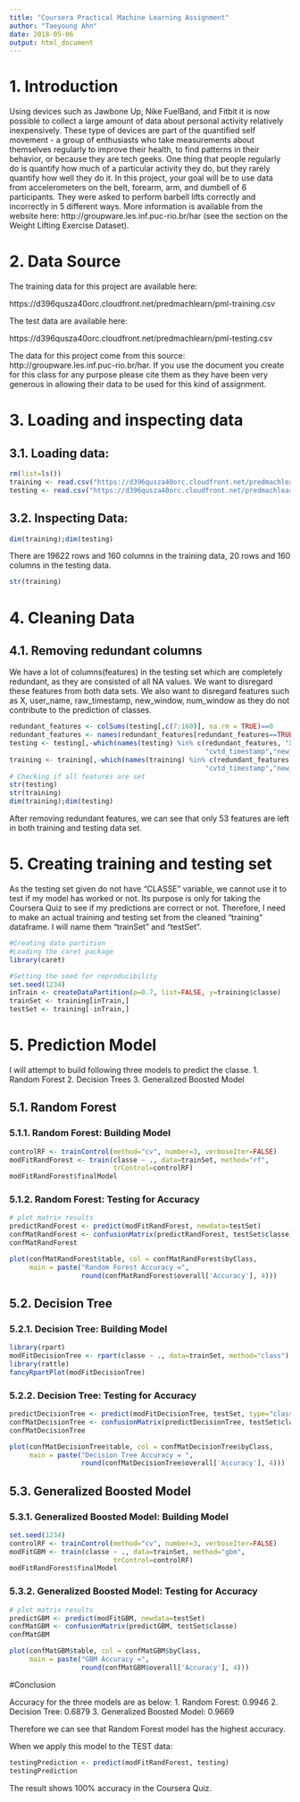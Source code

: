 ```yaml
---
title: "Coursera Practical Machine Learning Assignment"
author: "Taeyoung Ahn"
date: 2018-05-06
output: html_document
---
```

# 1. Introduction

Using devices such as Jawbone Up, Nike FuelBand, and Fitbit it is now possible to collect a large amount of data about personal activity relatively inexpensively. These type of devices are part of the quantified self movement - a group of enthusiasts who take measurements about themselves regularly to improve their health, to find patterns in their behavior, or because they are tech geeks. One thing that people regularly do is quantify how much of a particular activity they do, but they rarely quantify how well they do it. In this project, your goal will be to use data from accelerometers on the belt, forearm, arm, and dumbell of 6 participants. They were asked to perform barbell lifts correctly and incorrectly in 5 different ways. More information is available from the website here: http://groupware.les.inf.puc-rio.br/har (see the section on the Weight Lifting Exercise Dataset).

# 2. Data Source

The training data for this project are available here:

https://d396qusza40orc.cloudfront.net/predmachlearn/pml-training.csv

The test data are available here:

https://d396qusza40orc.cloudfront.net/predmachlearn/pml-testing.csv

The data for this project come from this source: http://groupware.les.inf.puc-rio.br/har. If you use the document you create for this class for any purpose please cite them as they have been very generous in allowing their data to be used for this kind of assignment.

# 3. Loading and inspecting data

## 3.1. Loading data:
```r
rm(list=ls())
training <- read.csv("https://d396qusza40orc.cloudfront.net/predmachlearn/pml-training.csv") 
testing <- read.csv("https://d396qusza40orc.cloudfront.net/predmachlearn/pml-testing.csv")
```


## 3.2. Inspecting Data:
```r
dim(training);dim(testing)
```
There are 19622 rows and 160 columns in the training data, 20 rows and 160 columns in the testing data.

```r
str(training)
```

# 4. Cleaning Data

## 4.1. Removing redundant columns
We have a lot of columns(features) in the testing set which are completely redundant, as they are consisted of all NA values. We want to disregard these features from both data sets. We also want to disregard features such as X, user_name, raw_timestamp, new_window, num_window as they do not contribute to the prediction of classes.

```r
redundant_features <- colSums(testing[,c(7:160)], na.rm = TRUE)==0
redundant_features <- names(redundant_features[redundant_features==TRUE])
testing <- testing[,-which(names(testing) %in% c(redundant_features, "X","user_name","raw_timestamp_part_1","raw_timestamp_part_2",
                                                 "cvtd_timestamp","new_window","num_window"))]
training <- training[,-which(names(training) %in% c(redundant_features, "X","user_name","raw_timestamp_part_1","raw_timestamp_part_2",
                                                 "cvtd_timestamp","new_window","num_window"))]
# Checking if all features are set
str(testing)
str(training)
dim(training);dim(testing)
```

After removing redundant features, we can see that only 53 features are left in both training and testing data set.

# 5. Creating training and testing set
As the testing set given do not have "CLASSE" variable, we cannot use it to test if my model has worked or not.
Its purpose is only for taking the Coursera Quiz to see if my predictions are correct or not.
Therefore, I need to make an actual training and testing set from the cleaned "training" dataframe.
I will name them "trainSet" and "testSet".

```r
#Creating data partition
#Loading the caret package
library(caret)

#Setting the seed for reproducibility
set.seed(1234)
inTrain <- createDataPartition(p=0.7, list=FALSE, y=training$classe)
trainSet <- training[inTrain,]
testSet <- training[-inTrain,]
```

# 5. Prediction Model
I will attempt to build following three models to predict the classe.
1. Random Forest
2. Decision Trees
3. Generalized Boosted Model

## 5.1. Random Forest

### 5.1.1. Random Forest: Building Model
```r
controlRF <- trainControl(method="cv", number=3, verboseIter=FALSE)
modFitRandForest <- train(classe ~ ., data=trainSet, method="rf",
                          trControl=controlRF)
modFitRandForest$finalModel
```

### 5.1.2. Random Forest: Testing for Accuracy

```r
# plot matrix results
predictRandForest <- predict(modFitRandForest, newdata=testSet)
confMatRandForest <- confusionMatrix(predictRandForest, testSet$classe)
confMatRandForest
```


```r
plot(confMatRandForest$table, col = confMatRandForest$byClass, 
     main = paste("Random Forest Accuracy =",
                  round(confMatRandForest$overall['Accuracy'], 4)))
```


## 5.2. Decision Tree

### 5.2.1. Decision Tree: Building Model

```r
library(rpart)
modFitDecisionTree <- rpart(classe ~ ., data=trainSet, method="class")
library(rattle)
fancyRpartPlot(modFitDecisionTree)
```


### 5.2.2. Decision Tree: Testing for Accuracy

```r
predictDecisionTree <- predict(modFitDecisionTree, testSet, type="class")
confMatDecisionTree <- confusionMatrix(predictDecisionTree, testSet$classe)
confMatDecisionTree
```

```r
plot(confMatDecisionTree$table, col = confMatDecisionTree$byClass, 
     main = paste("Decision Tree Accuracy = ",
                  round(confMatDecisionTree$overall['Accuracy'], 4)))
```

## 5.3. Generalized Boosted Model

### 5.3.1. Generalized Boosted Model: Building Model
```r
set.seed(1234)
controlRF <- trainControl(method="cv", number=3, verboseIter=FALSE)
modFitGBM <- train(classe ~ ., data=trainSet, method="gbm",
                          trControl=controlRF)
modFitRandForest$finalModel
```

### 5.3.2. Generalized Boosted Model: Testing for Accuracy
```r
# plot matrix results
predictGBM <- predict(modFitGBM, newdata=testSet)
confMatGBM <- confusionMatrix(predictGBM, testSet$classe)
confMatGBM
```

```r
plot(confMatGBM$table, col = confMatGBM$byClass, 
     main = paste("GBM Accuracy =",
                  round(confMatGBM$overall['Accuracy'], 4)))
```

#Conclusion

Accuracy for the three models are as below:
1. Random Forest: 0.9946
2. Decision Tree: 0.6879
3. Generalized Boosted Model: 0.9669

Therefore we can see that Random Forest model has the highest accuracy.

When we apply this model to the TEST data:
```r
testingPrediction <- predict(modFitRandForest, testing)
testingPrediction
```

The result shows 100% accuracy in the Coursera Quiz.

